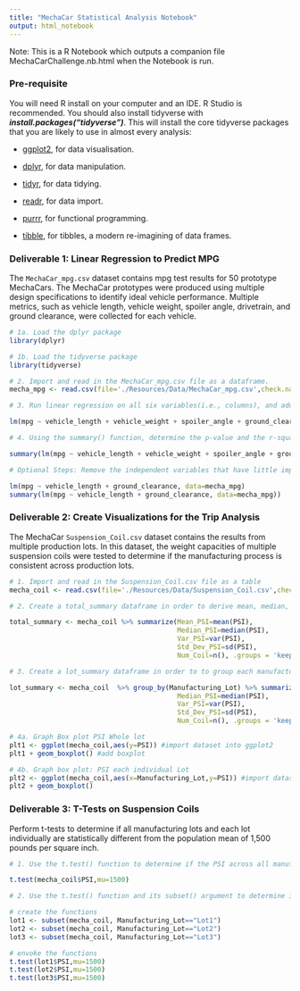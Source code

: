```yaml
---
title: "MechaCar Statistical Analysis Notebook"
output: html_notebook
---
```


Note: This is a R Notebook which outputs a companion file MechaCarChallenge.nb.html when the Notebook is run.

### **Pre-requisite** 

You will need R install on your computer and an IDE. R Studio is recommended. You should also install tidyverse with ***install.packages("tidyverse")***. This will install the core tidyverse packages that you are likely to use in almost every analysis:

-   [ggplot2](https://ggplot2.tidyverse.org/), for data visualisation.

-   [dplyr](https://dplyr.tidyverse.org), for data manipulation.

-   [tidyr](https://tidyr.tidyverse.org), for data tidying.

-   [readr](https://readr.tidyverse.org/), for data import.

-   [purrr](https://purrr.tidyverse.org/), for functional programming.

-   [tibble](https://tibble.tidyverse.org), for tibbles, a modern re-imagining of data frames.

### **Deliverable 1: Linear Regression to Predict MPG**

The `MechaCar_mpg.csv` dataset contains mpg test results for 50 prototype MechaCars. The MechaCar prototypes were produced using multiple design specifications to identify ideal vehicle performance. Multiple metrics, such as vehicle length, vehicle weight, spoiler angle, drivetrain, and ground clearance, were collected for each vehicle.

```r
# 1a. Load the dplyr package
library(dplyr)
```

```r
# 1b. Load the tidyverse package
library(tidyverse)
```

```r
# 2. Import and read in the MechaCar_mpg.csv file as a dataframe.
mecha_mpg <- read.csv(file='./Resources/Data/MechaCar_mpg.csv',check.names=F,stringsAsFactors = F) 
```

```r
# 3. Run linear regression on all six variables(i.e., columns), and add the dataframe as the data parameter.

lm(mpg ~ vehicle_length + vehicle_weight + spoiler_angle + ground_clearance + AWD, data=mecha_mpg)

```

```r
# 4. Using the summary() function, determine the p-value and the r-squared value for the linear regression model.

summary(lm(mpg ~ vehicle_length + vehicle_weight + spoiler_angle + ground_clearance + AWD, data=mecha_mpg)) 

```

```r
# Optional Steps: Remove the independent variables that have little impact on predicting mpg to see impact

lm(mpg ~ vehicle_length + ground_clearance, data=mecha_mpg)
summary(lm(mpg ~ vehicle_length + ground_clearance, data=mecha_mpg)) 
```

### **Deliverable 2: Create Visualizations for the Trip Analysis**

The MechaCar `Suspension_Coil.csv` dataset contains the results from multiple production lots. In this dataset, the weight capacities of multiple suspension coils were tested to determine if the manufacturing process is consistent across production lots.

```r
# 1. Import and read in the Suspension_Coil.csv file as a table
mecha_coil <- read.csv(file='./Resources/Data/Suspension_Coil.csv',check.names=F,stringsAsFactors = F) 
```

```r
# 2. Create a total_summary dataframe in order to derive mean, median, variance, and standard deviation of the suspension coil’s PSI column

total_summary <- mecha_coil %>% summarize(Mean_PSI=mean(PSI),
                                          Median_PSI=median(PSI),
                                          Var_PSI=var(PSI),
                                          Std_Dev_PSI=sd(PSI),
                                          Num_Coil=n(), .groups = 'keep')
```

```r
# 3. Create a lot_summary dataframe in order to to group each manufacturing lot by the mean, median, variance, and standard deviation of the suspension coil’s PSI column.

lot_summary <- mecha_coil  %>% group_by(Manufacturing_Lot) %>% summarize(Mean_PSI=mean(PSI),
                                          Median_PSI=median(PSI),
                                          Var_PSI=var(PSI),
                                          Std_Dev_PSI=sd(PSI),
                                          Num_Coil=n(), .groups = 'keep')        
```

```r
# 4a. Graph Box plot PSI Whole lot
plt1 <- ggplot(mecha_coil,aes(y=PSI)) #import dataset into ggplot2
plt1 + geom_boxplot() #add boxplot

```

```r
# 4b. Graph box plot: PSI each individual Lot
plt2 <- ggplot(mecha_coil,aes(x=Manufacturing_Lot,y=PSI)) #import dataset into ggplot2
plt2 + geom_boxplot()
```

### **Deliverable 3:  T-Tests on Suspension Coils**

Perform t-tests to determine if all manufacturing lots and each lot individually are statistically different from the population mean of 1,500 pounds per square inch.

```r
# 1. Use the t.test() function to determine if the PSI across all manufacturing lots is statistically different from the population mean of 1,500 pounds per square inch.

t.test(mecha_coil$PSI,mu=1500)
```

```r
# 2. Use the t.test() function and its subset() argument to determine if the PSI for each manufacturing lot is statistically different from the population mean of 1,500 pounds per square inch.

# create the functions
lot1 <- subset(mecha_coil, Manufacturing_Lot=="Lot1")
lot2 <- subset(mecha_coil, Manufacturing_Lot=="Lot2")
lot3 <- subset(mecha_coil, Manufacturing_Lot=="Lot3")

# envoke the functions 
t.test(lot1$PSI,mu=1500)
t.test(lot2$PSI,mu=1500)
t.test(lot3$PSI,mu=1500)
```
